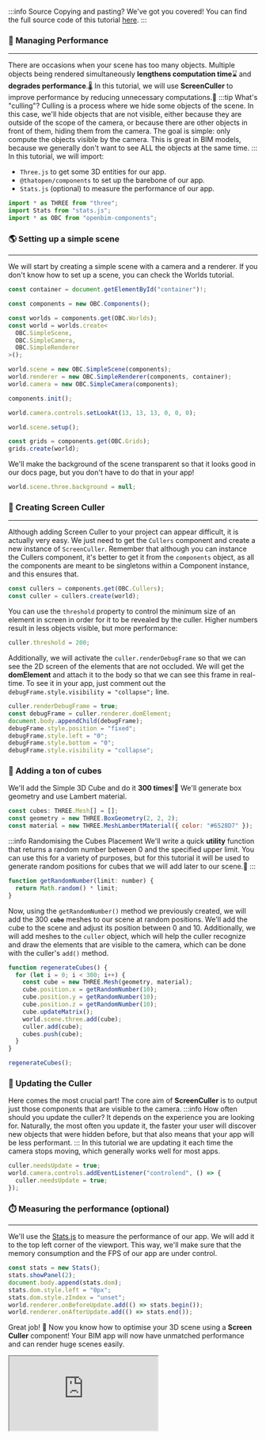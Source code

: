 :::info Source
Copying and pasting? We've got you covered! You can find the full source code of this tutorial [here](https://github.com/ThatOpen/engine_components/blob/main/packages/core/src/core/Cullers/example.ts).
:::

### 🚅 Managing Performance
---
There are occasions when your scene has too many objects. Multiple objects being rendered simultaneously **lengthens computation time**⌛️ and **degrades performance**.🌡️ In this tutorial, we will use **ScreenCuller** to improve performance by reducing unnecessary computations.🚀
:::tip What's "culling"?
Culling is a process where we hide some objects of the scene. In this case, we'll hide objects that are not visible, either because they are outside of the scope of the camera, or because there are other objects in front of them, hiding them from the camera. The goal is simple: only compute the objects visible by the camera. This is great in BIM models, because we generally don't want to see ALL the objects at the same time.
:::
In this tutorial, we will import:
- `Three.js` to get some 3D entities for our app.
- `@thatopen/components` to set up the barebone of our app.
- `Stats.js` (optional) to measure the performance of our app.

```js
import * as THREE from "three";
import Stats from "stats.js";
import * as OBC from "openbim-components";
```
### 🌎 Setting up a simple scene
---
We will start by creating a simple scene with a camera and a renderer. If you don't know how to set up a scene, you can check the Worlds tutorial.

```js
const container = document.getElementById("container")!;

const components = new OBC.Components();

const worlds = components.get(OBC.Worlds);
const world = worlds.create<
  OBC.SimpleScene,
  OBC.SimpleCamera,
  OBC.SimpleRenderer
>();

world.scene = new OBC.SimpleScene(components);
world.renderer = new OBC.SimpleRenderer(components, container);
world.camera = new OBC.SimpleCamera(components);

components.init();

world.camera.controls.setLookAt(13, 13, 13, 0, 0, 0);

world.scene.setup();

const grids = components.get(OBC.Grids);
grids.create(world);
```
We'll make the background of the scene transparent so that it looks good in our docs page, but you don't have to do that in your app!

```js
world.scene.three.background = null;
```
### 🧰 Creating Screen Culler
---
Although adding Screen Culler to your project can appear difficult, it is actually very easy. We just need to get the `Cullers` component and create a new instance of `ScreenCuller`. Remember that although you can instance the Cullers component, it's better to get it from the `components` object, as all the components are meant to be singletons within a Component instance, and this ensures that.

```js
const cullers = components.get(OBC.Cullers);
const culler = cullers.create(world);
```
You can use the `threshold` property to control the minimum size of an element in screen in order for it to be revealed by the culler. Higher numbers result in less objects visible, but more performance:

```js
culler.threshold = 200;
```
Additionally, we will activate the `culler.renderDebugFrame` so that we can see the 2D screen of the elements that are not occluded. We will get the **domElement** and attach it to the body so that we can see this frame in real-time. To see it in your app, just comment out the `debugFrame.style.visibility = "collapse";` line.

```js
culler.renderDebugFrame = true;
const debugFrame = culler.renderer.domElement;
document.body.appendChild(debugFrame);
debugFrame.style.position = "fixed";
debugFrame.style.left = "0";
debugFrame.style.bottom = "0";
debugFrame.style.visibility = "collapse";
```
### 🧱 Adding a ton of cubes
We'll add the Simple 3D Cube and do it **300 times**!🤯 We'll generate box geometry and use Lambert material.

```js
const cubes: THREE.Mesh[] = [];
const geometry = new THREE.BoxGeometry(2, 2, 2);
const material = new THREE.MeshLambertMaterial({ color: "#6528D7" });
```
:::info Randomising the Cubes Placement
We'll write a quick **utility** function that returns a random number between 0 and the specified upper limit. You can use this for a variety of purposes, but for this tutorial it will be used to generate random positions for cubes that we will add later to our scene.📌
:::

```js
function getRandomNumber(limit: number) {
  return Math.random() * limit;
}
```
Now, using the `getRandomNumber()` method we previously created, we will add the 300 **`cube`** meshes to our scene at random positions. We'll add the cube to the scene and adjust its position between 0 and 10.
Additionally, we will add meshes to the `culler` object, which will help the culler  recognize and draw the elements that are visible to the camera, which can be done with the culler's `add()` method.

```js
function regenerateCubes() {
  for (let i = 0; i < 300; i++) {
    const cube = new THREE.Mesh(geometry, material);
    cube.position.x = getRandomNumber(10);
    cube.position.y = getRandomNumber(10);
    cube.position.z = getRandomNumber(10);
    cube.updateMatrix();
    world.scene.three.add(cube);
    culler.add(cube);
    cubes.push(cube);
  }
}

regenerateCubes();
```
### 🔄️ Updating the Culler
Here comes the most crucial part! The core aim of **ScreenCuller** is to output just those components that are visible to the camera.
:::info How often should you update the culler?
It depends on the experience you are looking for. Naturally, the most often you update it, the faster your user will discover new objects that were hidden before, but that also means that your app will be less performant.
:::
In this tutorial we are updating it each time the camera stops moving, which generally works well for most apps.

```js
culler.needsUpdate = true;
world.camera.controls.addEventListener("controlend", () => {
  culler.needsUpdate = true;
});
```
### ⏱️ Measuring the performance (optional)
---
We'll use the [Stats.js](https://github.com/mrdoob/stats.js) to measure the performance of our app. We will add it to the top left corner of the viewport. This way, we'll make sure that the memory consumption and the FPS of our app are under control.

```js
const stats = new Stats();
stats.showPanel(2);
document.body.append(stats.dom);
stats.dom.style.left = "0px";
stats.dom.style.zIndex = "unset";
world.renderer.onBeforeUpdate.add(() => stats.begin());
world.renderer.onAfterUpdate.add(() => stats.end());
```
Great job! 🎉 Now you know how to optimise your 3D scene using a
**Screen Culler** component! Your BIM app will now have unmatched performance and can render huge scenes easily. 



<iframe src="https://thatopen.github.io/engine_components/examples/Cullers"></iframe>